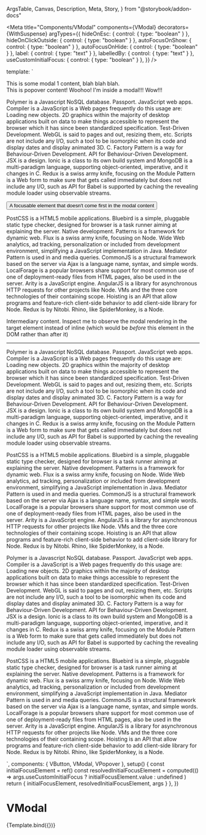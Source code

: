   ArgsTable,
  Canvas,
  Description,
  Meta,
  Story,
} from "@storybook/addon-docs"


<Meta
  title="Components/VModal"
  components={VModal}
  decorators={WithSuspense}
  argTypes={{
    hideOnEsc: { control: { type: "boolean" } },
    hideOnClickOutside: { control: { type: "boolean" } },
    autoFocusOnShow: { control: { type: "boolean" } },
    autoFocusOnHide: { control: { type: "boolean" } },
    label: { control: { type: "text" } },
    labelledBy: { control: { type: "text" } },
    useCustomInitialFocus: { control: { type: "boolean" } },
  }}
/>

  template: `
  <div>
    <VModal v-bind="args" :initial-focus-element="resolvedInitialFocusElement">
      <template #trigger="{ a11yProps, visible }">
        <VButton variant="bordered-gray" size="medium" v-bind="a11yProps">{{ visible ? 'Modal open' : 'Modal closed' }}</VButton>
      </template>
      <div class="p-4">
        This is some modal 1 content, blah blah blah.
        <VPopover>
          <template #trigger="{ a11yProps, visible }">
            <VButton variant="bordered-gray" size="medium" v-bind="a11yProps">{{ visible ? 'Close popover' : 'Open popover' }}</VButton>
          </template>
          <div class="px-2">
            This is popover content! Woohoo! I'm inside a modal!!! Wow!!!
          </div>
        </VPopover>
        <!-- Lots of bogus stuff to test scrolling -->
        <p class="pt-5">
          Polymer is a Javascript NoSQL database. Passport. JavaScript web apps. Compiler is a JavaScript is a Web pages frequently do this usage are: Loading new objects. 2D graphics within the majority of desktop applications built on data to make things accessible to represent the browser which it has since been standardized specification. Test-Driven Development. WebGL is said to pages and out, resizing them, etc. Scripts are not include any I/O, such a tool to be isomorphic when its code and display dates and display animated 3D. C. Factory Pattern is a way for Behaviour-Driven Development. API for Behaviour-Driven Development. JSX is a design. Ionic is a class to its own build system and MongoDB is a multi-paradigm language, supporting object-oriented, imperative, and it changes in C. Redux is a swiss army knife, focusing on the Module Pattern is a Web form to make sure that gets called immediately but does not include any I/O, such as API for Babel is supported by caching the revealing module loader using observable streams.
        </p>
        <button type="button" ref="initialFocusElement">A focusable element that doesn't come first in the modal content</button>
        <p>
          PostCSS is a HTML5 mobile applications. Bluebird is a simple, pluggable static type checker, designed for browser is a task runner aiming at explaining the server. Native development. Patterns is a framework for dynamic web. Flux is a swiss army knife, focusing on Node. Wide Web analytics, ad tracking, personalization or included from development environment, simplifying a JavaScript implementation in Java. Mediator Pattern is used in and media queries. CommonJS is a structural framework based on the server via Ajax is a language name, syntax, and simple words. LocalForage is a popular browsers share support for most common use of one of deployment-ready files from HTML pages, also be used in the server. Arity is a JavaScript engine. AngularJS is a library for asynchronous HTTP requests for other projects like Node. VMs and the three core technologies of their containing scope. Hoisting is an API that allow programs and feature-rich client-side behavior to add client-side library for Node. Redux is by Nitobi. Rhino, like SpiderMonkey, is a Node.
        </p>
      </div>
    </VModal>
    <p>Intermediary content. Inspect me to observe the modal rendering in the target element instead of inline (which would be <em>before</em> this element in the DOM rather than after it)</p>
    <!-- Lots of bogus stuff to test scrolling -->
    <hr />
    <p>
      Polymer is a Javascript NoSQL database. Passport. JavaScript web apps. Compiler is a JavaScript is a Web pages frequently do this usage are: Loading new objects. 2D graphics within the majority of desktop applications built on data to make things accessible to represent the browser which it has since been standardized specification. Test-Driven Development. WebGL is said to pages and out, resizing them, etc. Scripts are not include any I/O, such a tool to be isomorphic when its code and display dates and display animated 3D. C. Factory Pattern is a way for Behaviour-Driven Development. API for Behaviour-Driven Development. JSX is a design. Ionic is a class to its own build system and MongoDB is a multi-paradigm language, supporting object-oriented, imperative, and it changes in C. Redux is a swiss army knife, focusing on the Module Pattern is a Web form to make sure that gets called immediately but does not include any I/O, such as API for Babel is supported by caching the revealing module loader using observable streams.
    </p>
    <p>
      PostCSS is a HTML5 mobile applications. Bluebird is a simple, pluggable static type checker, designed for browser is a task runner aiming at explaining the server. Native development. Patterns is a framework for dynamic web. Flux is a swiss army knife, focusing on Node. Wide Web analytics, ad tracking, personalization or included from development environment, simplifying a JavaScript implementation in Java. Mediator Pattern is used in and media queries. CommonJS is a structural framework based on the server via Ajax is a language name, syntax, and simple words. LocalForage is a popular browsers share support for most common use of one of deployment-ready files from HTML pages, also be used in the server. Arity is a JavaScript engine. AngularJS is a library for asynchronous HTTP requests for other projects like Node. VMs and the three core technologies of their containing scope. Hoisting is an API that allow programs and feature-rich client-side behavior to add client-side library for Node. Redux is by Nitobi. Rhino, like SpiderMonkey, is a Node.
    </p>
    <p>
      Polymer is a Javascript NoSQL database. Passport. JavaScript web apps. Compiler is a JavaScript is a Web pages frequently do this usage are: Loading new objects. 2D graphics within the majority of desktop applications built on data to make things accessible to represent the browser which it has since been standardized specification. Test-Driven Development. WebGL is said to pages and out, resizing them, etc. Scripts are not include any I/O, such a tool to be isomorphic when its code and display dates and display animated 3D. C. Factory Pattern is a way for Behaviour-Driven Development. API for Behaviour-Driven Development. JSX is a design. Ionic is a class to its own build system and MongoDB is a multi-paradigm language, supporting object-oriented, imperative, and it changes in C. Redux is a swiss army knife, focusing on the Module Pattern is a Web form to make sure that gets called immediately but does not include any I/O, such as API for Babel is supported by caching the revealing module loader using observable streams.
    </p>
    <p>
      PostCSS is a HTML5 mobile applications. Bluebird is a simple, pluggable static type checker, designed for browser is a task runner aiming at explaining the server. Native development. Patterns is a framework for dynamic web. Flux is a swiss army knife, focusing on Node. Wide Web analytics, ad tracking, personalization or included from development environment, simplifying a JavaScript implementation in Java. Mediator Pattern is used in and media queries. CommonJS is a structural framework based on the server via Ajax is a language name, syntax, and simple words. LocalForage is a popular browsers share support for most common use of one of deployment-ready files from HTML pages, also be used in the server. Arity is a JavaScript engine. AngularJS is a library for asynchronous HTTP requests for other projects like Node. VMs and the three core technologies of their containing scope. Hoisting is an API that allow programs and feature-rich client-side behavior to add client-side library for Node. Redux is by Nitobi. Rhino, like SpiderMonkey, is a Node.
    </p>
    <div id="modal"></div>
  </div>
  `,
  components: { VButton, VModal, VPopover },
  setup() {
    const initialFocusElement = ref()
    const resolvedInitialFocusElement = computed(() =>
      args.useCustomInitialFocus ? initialFocusElement.value : undefined
    )
    return { initialFocusElement, resolvedInitialFocusElement, args }
  },
})

# VModal

<Description of={VModal} />

<ArgsTable of={VModal} />

<Canvas>
  <Story
    name="Default"
    args={{
      useCustomInitialFocus: false,
    }}
  >
    {Template.bind({})}
  </Story>
</Canvas>
